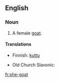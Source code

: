 ==English==

===Noun===
{{en-noun}}

# A female [[goat]].

====Translations====
{{trans-top|female goat}}
*Finnish: [[kuttu]]
{{trans-mid}}
*Old Church Slavonic: {{t|cu|коза|tr=koza|f}}
{{trans-bottom}}

[[fr:she-goat]]